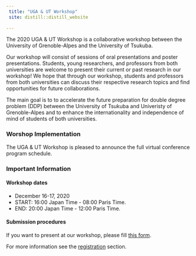 ```yaml
---
 title: "UGA & UT Workshop"
 site: distill::distill_website
 
---
```



The 2020 UGA & UT Workshop is a collaborative workshop between the University of Grenoble-Alpes and the University of Tsukuba.

Our workshop will consist of sessions of oral presentations and poster presentations. Students, young researchers, and professors from both universities are welcome to present their current or past research in our workshop! We hope that through our workshop, students and professors from both universities can discuss their respective research topics and find opportunities for future collaborations.

The main goal is to to accelerate the future preparation for double
degree problem (DDP) between the University of Tsukuba and Univeristy of Grenoble-Alpes and to enhance the internationality and independence of mind of students of both universities.  


### Worshop Implementation

The UGA & UT Workshop is pleased to announce the full virtual conference program schedule.

### Important Information

#### Workshop dates

- December 16-17, 2020
- START: 16:00 Japan Time - 08:00 Paris Time.
- END: 20:00 Japan Time - 12:00 Paris Time.

#### Submission procedures

If you want to present at our workshop, please fill [this form](https://docs.google.com/forms/d/e/1FAIpQLSdZnHcmIvAWIu0ILR2KuH8jQTCzUafoFu8cnrWr53syDrRajQ/viewform?gxids=7757).

For more information see the [registration](https://uga-ut-ws.github.io/registration) section.